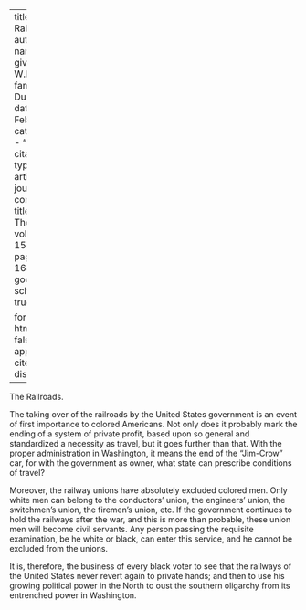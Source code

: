 
---
title: 'The Railroads'
author:
  - name:
      given: W.E.B.
      family: Du Bois
date: Feb. 1918
categories: 
  - ""
citation: 
  type: article-journal
  container-title: The Crisis
  volume: 15
  issue: 4
  page: 164-165
google-scholar: true

format:
  html:
    toc: false
    appendix-cite-as: display
---



The Railroads.

The taking over of the railroads by the United States government is an event of first importance to colored Americans. Not only does it probably mark the ending of a system of private profit, based upon so general and standardized a necessity as travel, but it goes further than that. With the proper administration in Washington, it means the end of the "Jim-Crow" car, for with the government as owner, what state can prescribe conditions of travel?

Moreover, the railway unions have absolutely excluded colored men. Only white men can belong to the conductors' union, the engineers' union, the switchmen's union, the firemen's union, etc. If the government continues to hold the railways after the war, and this is more than probable, these union men will become civil servants. Any person passing the requisite examination, be he white or black, can enter this service, and he cannot be excluded from the unions.

It is, therefore, the business of every black voter to see that the railways of the United States never revert again to private hands; and then to use his growing political power in the North to oust the southern oligarchy from its entrenched power in Washington.

